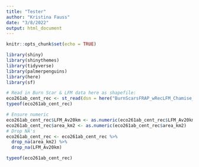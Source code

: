 ```yaml
---
title: "Tester"
author: "Kristina Fauss"
date: "3/8/2022"
output: html_document
---
```


```r
knitr::opts_chunk$set(echo = TRUE)
```

```r
library(shiny)
library(shinythemes)
library(tidyverse)
library(palmerpenguins)
library(here)
library(sf)
```


```r
# Read in Burn Scar & LFM data here as shapefile:
eco261ab_cent_rec <- st_read(dsn = here("BurnScarsFRAP_wRecLFM_Chamise_CentEco261AB_Refined022021"))
typeof(eco261ab_cent_rec)
```

```r
# Ensure numeric
eco261ab_cent_rec$LFM_Av20km <- as.numeric(eco261ab_cent_rec$LFM_Av20km)
eco261ab_cent_rec$area_km2 <- as.numeric(eco261ab_cent_rec$area_km2)
# Drop NA's
eco261ab_cent_rec <- eco261ab_cent_rec %>%
  drop_na(area_km2) %>%
  drop_na(LFM_Av20km)
```

```r
typeof(eco261ab_cent_rec)
```









